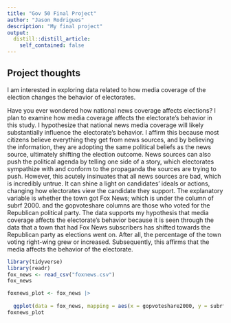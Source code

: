 ```yaml
---
title: "Gov 50 Final Project"
author: "Jason Rodrigues"
description: "My final project"
output:
  distill::distill_article:
    self_contained: false
---
```




## Project thoughts

I am interested in exploring data related to how media coverage of the election changes the behavior of electorates. 




Have you ever wondered how national news coverage affects elections? I plan to examine how media coverage affects the electorate's behavior in this study. I hypothesize that national news media coverage will likely substantially influence the electorate's behavior. I affirm this because most citizens believe everything they get from news sources, and by believing the information, they are adopting the same political beliefs as the news source, ultimately shifting the election outcome. News sources can also push the political agenda by telling one side of a story, which electorates sympathize with and conform to the propaganda the sources are trying to push. However, this acutely insinuates that all news sources are bad, which is incredibly untrue. It can shine a light on candidates' ideals or actions, changing how electorates view the candidate they support. The explanatory variable is whether the town got Fox News; which is under the column of subrf 2000. and the gopvoteshare columns are those who voted for the Republican political party. The data supports my hypothesis that media coverage affects the electorate's behavior because it is seen through the data that a town that had Fox News subscribers has shifted towards the Republican party as elections went on. After all, the percentage of the town voting right-wing grew or increased. Subsequently, this affirms that the media affects the behavior of the electorate.




```r
library(tidyverse)
library(readr)
fox_news <- read_csv("foxnews.csv")
fox_news

foxnews_plot <- fox_news |>
  
  ggplot(data = fox_news, mapping = aes(x = gopvoteshare2000, y = subrf2000,)) + geom_point() + labs(x = "Percent of those that voted the GOP party", y = "Share of those who had FOX news subscriptions")
foxnews_plot
```


